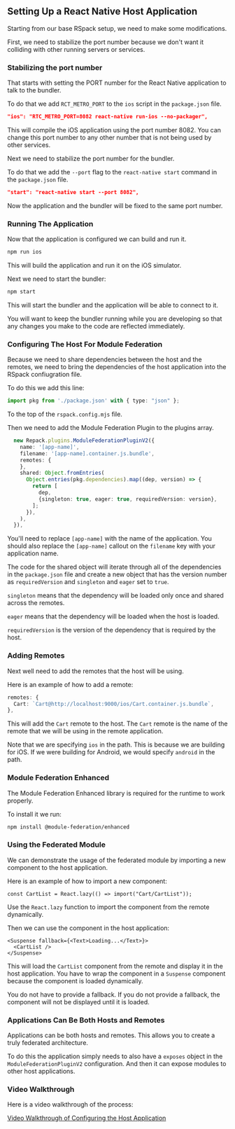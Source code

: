 ## Setting Up a React Native Host Application

Starting from our base RSpack setup, we need to make some modifications.

First, we need to stabilize the port number because we don't want it colliding with other running servers or services.

### Stabilizing the port number

That starts with setting the PORT number for the React Native application to talk to the bundler.

To do that we add `RCT_METRO_PORT` to the `ios` script in the `package.json` file.

```json
"ios": "RTC_METRO_PORT=8082 react-native run-ios --no-packager",
```

This will compile the iOS application using the port number 8082. You can change this port number to any other number that is not being used by other services.

Next we need to stabilize the port number for the bundler.

To do that we add the `--port` flag to the `react-native start` command in the `package.json` file.

```json
"start": "react-native start --port 8082",
```

Now the application and the bundler will be fixed to the same port number.

### Running The Application

Now that the application is configured we can build and run it.

```bash
npm run ios
```

This will build the application and run it on the iOS simulator.

Next we need to start the bundler:

```bash
npm start
```

This will start the bundler and the application will be able to connect to it.

You will want to keep the bundler running while you are developing so that any changes you make to the code are reflected immediately.

### Configuring The Host For Module Federation

Because we need to share dependencies between the host and the remotes, we need to bring the dependencies of the host application into the RSpack confiugration file.

To do this we add this line:

```ts
import pkg from './package.json' with { type: "json" };
```

To the top of the `rspack.config.mjs` file.

Then we need to add the Module Federation Plugin to the plugins array.

```ts
  new Repack.plugins.ModuleFederationPluginV2({
    name: '[app-name]',
    filename: '[app-name].container.js.bundle',
    remotes: {
    },
    shared: Object.fromEntries(
      Object.entries(pkg.dependencies).map((dep, version) => {
        return [
          dep,
          {singleton: true, eager: true, requiredVersion: version},
        ];
      }),
    ),
  }),
```

You'll need to replace `[app-name]` with the name of the application. You should also replace the `[app-name]` callout on the `filename` key with your application name.

The code for the shared object will iterate through all of the dependencies in the `package.json` file and create a new object that has the version number as `requiredVersion` and `singleton` and `eager` set to `true`.

`singleton` means that the dependency will be loaded only once and shared across the remotes.

`eager` means that the dependency will be loaded when the host is loaded.

`requiredVersion` is the version of the dependency that is required by the host.

### Adding Remotes

Next well need to add the remotes that the host will be using.

Here is an example of how to add a remote:

```ts
remotes: {
  Cart: `Cart@http://localhost:9000/ios/Cart.container.js.bundle`,
},
```

This will add the `Cart` remote to the host. The `Cart` remote is the name of the remote that we will be using in the remote application.

Note that we are specifying `ios` in the path. This is because we are building for iOS. If we were building for Android, we would specify `android` in the path.

### Module Federation Enhanced

The Module Federation Enhanced library is required for the runtime to work properly.

To install it we run:

```bash
npm install @module-federation/enhanced
```

### Using the Federated Module

We can demonstrate the usage of the federated module by importing a new component to the host application.

Here is an example of how to import a new component:

```tsx
const CartList = React.lazy(() => import("Cart/CartList"));
```

Use the `React.lazy` function to import the component from the remote dynamically.

Then we can use the component in the host application:

```tsx
<Suspense fallback={<Text>Loading...</Text>}>
  <CartList />
</Suspense>
```

This will load the `CartList` component from the remote and display it in the host application. You have to wrap the component in a `Suspense` component because the component is loaded dynamically.

You do not have to provide a fallback. If you do not provide a fallback, the component will not be displayed until it is loaded.

### Applications Can Be Both Hosts and Remotes

Applications can be both hosts and remotes. This allows you to create a truly federated architecture.

To do this the application simply needs to also have a `exposes` object in the `ModuleFederationPluginV2` configuration. And then it can expose modules to other host applications.

### Video Walkthrough

Here is a video walkthrough of the process:

[Video Walkthrough of Configuring the Host Application](https://vimeo.com/1066654806/09d2bf33b4)

